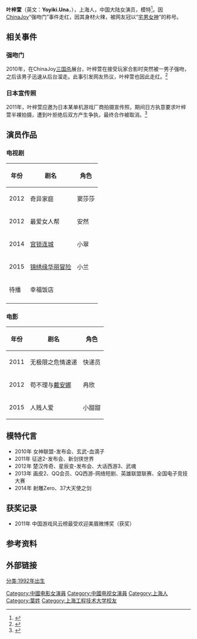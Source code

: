 {{藝人
| 姓名 = 叶梓萱
| 類型 = 女演員
| 別名 = 梓萱、叶子
| 英文名 = Yoyiki.Una
| 圖片 = 
| 圖片簡介 = 
| 圖片尺寸 = 
| 綽號 = 
| 出生日期 = {{birth date and age|1989|11|14}} 
| 出生地點 = {{CHN}}[[上海市|上海市]]
| 民族 = [[汉族|汉族]]
| 語言 = [[普通话|普通话]]
| 國籍 = {{PRC}}
| 經紀公司 = 上海泓霆影业有限公司
| 逝世 = 
| 配偶 = 
| 音樂類型 = 
| 教育程度 = [[上海工程技术大学|上海工程技术大学]]
| 職業 = 演員
| 樂器 = 
| 活躍年代 = 2010年至今
| 唱片公司 = 
| 網站 = 
}}

'''叶梓萱'''（英文：'''Yoyiki.Una'''，{{bd|1989年|11月14日|}}），上海人，中国大陆女演员，模特<ref>{{cite web|url = http://www.mingxing.com/neidi/yezixuan/ziliao.html|title = 叶梓萱的个人资料|publisher = 明星网|accessdate = 2014-11-26|language = zh-cn|archive-date = 2015-07-22|archive-url = https://web.archive.org/web/20150722173917/http://www.mingxing.com/neidi/yezixuan/ziliao.html|dead-url = no}}</ref>。因[[ChinaJoy|ChinaJoy]]“强吻门”事件走红，因其身材火辣，被网友冠以“[[宅男女神|宅男女神]]”的称号。

== 相关事件 ==

=== 强吻门 ===
2010年，在ChinaJoy[[三国杀|三国杀]]展台，叶梓萱在接受玩家合影时突然被一男子强吻，之后该男子迅速从后台溜走。此事引发网友热议，叶梓萱也因此走红。<ref>{{Cite web|url = http://star.pclady.com.cn/data/1112/773258.html|title = 叶梓萱强吻门之猥琐男直接强吻|accessdate = 2015-07-22|author = |date = 2011-12-14|publisher = |language = zh-cn|archive-date = 2015-07-22|archive-url = https://web.archive.org/web/20150722201536/http://star.pclady.com.cn/data/1112/773258.html|dead-url = yes}}</ref>

=== 日本宣传照 ===
2011年，叶梓萱应邀为日本某单机游戏厂商拍摄宣传照，期间日方执意要求叶梓萱半裸拍摄，遭到叶拒绝后双方产生争执，最终合作被取消。<ref>{{Cite web|url = http://news.178.com/201101/89578770140.html|title = 某日本游戏商要求叶梓萱半裸拍摄宣传照 遭严正拒绝|accessdate = 2015-07-22|author = |date = 2011-01-21|publisher = |language = zh-cn|archive-url = https://web.archive.org/web/20150722210032/http://news.178.com/201101/89578770140.html|archive-date = 2015-07-22|dead-url = yes}}</ref>

==演员作品==
===电视剧===
{| class="wikitable"
|-
! 年份  !! 剧名        !! 角色 
|-
| 2012 || 奇异家庭     || 窦莎莎 
|-
| 2012 || 最爱女人帮   || 安然
|-
| 2014 || [[宫锁连城|宫锁连城]]     || 小翠 
|-
| 2015 || [[锦绣缘华丽冒险|锦绣缘华丽冒险]] || 小兰
|-
| 待播 || 幸福饭店 || 
|-
|}

===电影===
{| class="wikitable"
|-
! 年份 !! 剧名               !! 角色
|-
| 2011 || 无极限之危情速递   || 快递员
|-
| 2012 || 苟不理与[[戴安娜|戴安娜]] || 冉欣
|-
| 2015 || 人贱人爱            || 小甜甜
|}
==模特代言==
*2010年 女神联盟-发布会、玄武-血滴子
*2011年 征途2-发布会、新剑侠世界
*2012年 楚汉传奇、星辰变-发布会、大话西游3、武魂
*2013年 画皮2、QQ会员、QQ西游-网络短剧、英雄联盟联赛、全国电子竞技大赛
*2014年 射雕Zero、37大天使之剑

==获奖记录==
*2011年 中国游戏风云榜最受欢迎美眉微博奖（获奖）

==参考资料==
<references />

== 外部链接 ==
{{Sinaweibo|u/1764855964}}
[[分类:1992年出生|分类:1992年出生]]

{{DEFAULTSORT:Ye叶}}
[[Category:中國电影女演員|Category:中國电影女演員]]
[[Category:中國电视女演員|Category:中國电视女演員]]
[[Category:上海人|Category:上海人]]
[[Category:葉姓|Category:葉姓]]
[[Category:上海工程技术大学校友|Category:上海工程技术大学校友]]